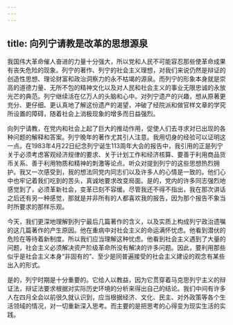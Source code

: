 ```yaml
---
---
---
```

title: 向列宁请教是改革的思想源泉
---

我国伟大革命催人奋进的力量十分强大，所以党和人民不可能容忍那些使革命成果有丧失危险的现象。列宁的著作、列宁的社会主义理想，对我们来说仍然是辩证的创造性思想、理论财富和政治洞察力的永不枯竭的源泉。而列宁的形象本身就是崇高的道德力量、无所不包的精神文化以及对人民和社会主义的事业无限忠诚的永放光芒的典范。列宁继续活在亿万人的头脑和心中。对列宁遗产的兴趣，想从原著更充分、更仔细、更认真地了解这份遗产的渴望，冲破了经院派和做官样文章的学究所设置的障碍，随着社会上消极现象的增多而日益强烈。

向列宁请教，在党内和社会上起了巨大的推动作用，促使人们去寻求对已出现的各种问题的解释和答案。列宁晚年的著作尤其引人注意。我用切身的经验可以证明这一点。在1983年4月22日纪念列宁诞生113周年大会的报告中，我引用的正是列宁关于必须考虑客观经济规律的要求、关于计划工作和经济核算、要善于利用商品货币关系、善于利用物质和精神的刺激等论点。听众对提到列宁的这些思想热烈拥护。我又一次感受到，我的想法同党内同志们以及许多人的心情是一致的。他们心中也牢记着我们吃到的苦头，真诚地要求改变局面。是的，党内的许多同志强烈地感觉到了，必须革新社会，变革已刻不容缓。尽管我还不得不指出，我在那次讲话之后还有另一种感觉，那就是并非所有的人都喜欢我的报告，因为那个报告不象当时所要求的那样乐观。

今天，我们更深地理解到列宁最后几篇著作的含义，以及实质上构成列宁政治遗嘱的这几篇著作的产生原因。他在重病中对社会主义的命运满怀忧虑。他看到潜伏的危险在等待着新制度。所以我们应当理解这种忧虑。他看到社会主义遇到了大量的问题，社会主义必须解决资产阶级革命所没有解决的许多问题。因此，要利用那些似乎是社会主义本身“非固有的”、至少是同普遍接受的社会主义建设的观念有某些出入的形式。

是的，列宁时期是十分重要的。它给人以教益，因为它贯穿着马克思列宁主义的辩证法，辩证法要求根据对实际历史环境的分析来得出自己的结论。我们中间有许多人在四月全会以前很久就认识到，应当根据经济、文化、民主、对外政策等各个生活领域的情况，对一切重新深入思考。而主要的是把思考的心得变为现实生活的实践。